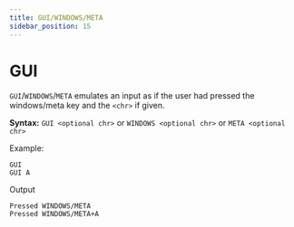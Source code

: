 ```yaml
---
title: GUI/WINDOWS/META
sidebar_position: 15
---
```


# GUI

`GUI`/`WINDOWS`/`META` emulates an input as if the user had pressed the windows/meta key and the `<chr>` if given.

**Syntax:** `GUI <optional chr>` or `WINDOWS <optional chr>` or `META <optional chr>`

Example:
```
GUI
GUI A
```
Output
```
Pressed WINDOWS/META
Pressed WINDOWS/META+A
```